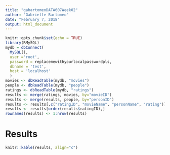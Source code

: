---
title: "gabartomeoDATA607Week02"
author: "Gabrielle Bartomeo"
date: "February 7, 2018"
output: html_document
---

```{r setup, include=FALSE}
knitr::opts_chunk$set(echo = TRUE)
library(RMySQL)
mydb = dbConnect(
  MySQL(),
  user ='root',
  password = replacemewithyourlocalpasswordpls,
  dbname = 'test',
  host = 'localhost'
  )
movies <- dbReadTable(mydb, "movies")
people <- dbReadTable(mydb, "people")
ratings <- dbReadTable(mydb, "ratings")
results <- merge(ratings, movies, by="movieID")
results <- merge(results, people, by="personID")
results <- results[,c("ratingID", "movieName", "personName", "rating")]
results <- results[order(results$ratingID),]
rownames(results) <- 1:nrow(results)
```

# Results

```{r}
knitr::kable(results, align="c")
```